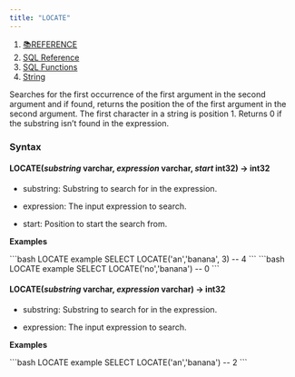 ```yaml
---
title: "LOCATE"
---
```


1. [📚REFERENCE](/reference)
2. [SQL Reference](/reference/sql-reference)
3. [SQL Functions](/reference/sql-reference/all-functions)
4. [String](/reference/sql-reference/all-functions/string)

Searches for the first occurrence of the first argument in the second argument and if found, returns the position the of the first argument in the second argument. The first character in a string is position 1. Returns 0 if the substring isn’t found in the expression.

### Syntax

#### LOCATE(*substring* varchar, *expression* varchar, *start* int32) → int32

* substring: Substring to search for in the expression.

* expression: The input expression to search.

* start: Position to start the search from.

**Examples**

<CodeGroup>
  ```bash LOCATE example
  SELECT LOCATE('an','banana', 3)
  -- 4
  ```
</CodeGroup>

<CodeGroup>
  ```bash LOCATE example
  SELECT LOCATE('no','banana')
  -- 0
  ```
</CodeGroup>

#### LOCATE(*substring* varchar, *expression* varchar) → int32

* substring: Substring to search for in the expression.

* expression: The input expression to search.

**Examples**

<CodeGroup>
  ```bash LOCATE example
  SELECT LOCATE('an','banana')
  -- 2
  ```
</CodeGroup>
